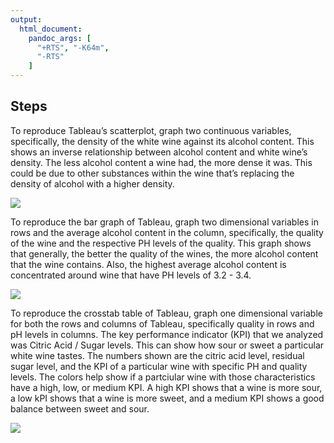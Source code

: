 ```yaml
---
output:
  html_document:
    pandoc_args: [
      "+RTS", "-K64m",
      "-RTS"
    ]
---
```



## Steps

To reproduce Tableau's scatterplot, graph two continuous variables, specifically, the density of the white wine against its alcohol content. This shows an inverse relationship between alcohol content and white wine's density. The less alcohol content a wine had, the more dense it was. This could be due to other substances within the wine that's replacing the density of alcohol with a higher density.

![](./Scatterplot.jpeg)

To reproduce the bar graph of Tableau, graph two dimensional variables in rows and the average alcohol content in the column, specifically, the quality of the wine and the respective PH levels of the quality. This graph shows that generally, the better the quality of the wines, the more alcohol content that the wine contains. Also, the highest average alcohol content is concentrated around wine that have PH levels of 3.2 - 3.4. 

![](./BarChart.jpeg)  

To reproduce the crosstab table of Tableau, graph one dimensional variable for both the rows and columns of Tableau, specifically quality in rows and pH levels in columns. The key performance indicator (KPI) that we analyzed was Citric Acid / Sugar levels. This can show how sour or sweet a particular white wine tastes. The numbers shown are the citric acid level, residual sugar level, and the KPI of a particular wine with specific PH and quality levels. The colors help show if a partciular wine with those characteristics have a high, low, or medium KPI. A high KPI shows that a wine is more sour, a low kPI shows that a wine is more sweet, and a medium KPI shows a good balance between sweet and sour.

![](./Crosstab.jpeg)  
